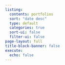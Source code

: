 ---
listing:
  contents: portfolios
  sort: "date desc"
  type: default
  categories: true
  sort-ui: false
  filter-ui: false
page-layout: full
title-block-banner: false
execute: 
  echo: false
---

